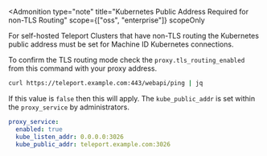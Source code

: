 <Admonition type="note"
  title="Kubernetes Public Address Required for non-TLS Routing"
  scope={["oss", "enterprise"]} scopeOnly
>
For self-hosted Teleport Clusters that have non-TLS routing the Kubernetes public
address must be set for Machine ID Kubernetes connections.

To confirm the TLS routing mode check the `proxy.tls_routing_enabled` from this
command with your proxy address.

```bash
curl https://teleport.example.com:443/webapi/ping | jq
```

If this value is `false` then this will apply. The `kube_public_addr` is set
within the `proxy_service` by administrators.

```yaml
proxy_service:
  enabled: true
  kube_listen_addr: 0.0.0.0:3026
  kube_public_addr: teleport.example.com:3026
```

</Admonition>
